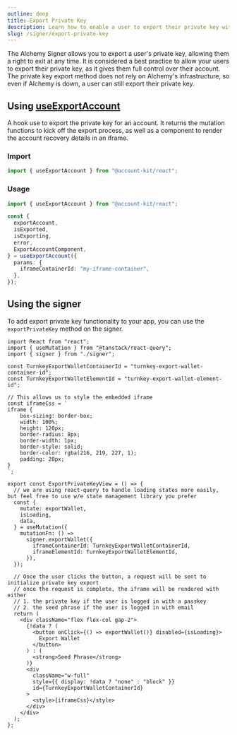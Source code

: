 ```yaml
---
outline: deep
title: Export Private Key
description: Learn how to enable a user to export their private key with the Alchemy Signer
slug: /signer/export-private-key
---
```




The Alchemy Signer allows you to export a user's private key, allowing them a right to exit at any time. It is considered a best practice to allow your users to export their private key, as it gives them full control over their account. The private key export method does not rely on Alchemy's infrastructure, so even if Alchemy is down, a user can still export their private key.

## Using [useExportAccount](/wallets/reference/account-kit/react/hooks/useExportAccount)

A hook use to export the private key for an account. It returns the mutation functions to kick off the export process, as well as a component to render the account recovery details in an iframe.

### Import

```ts
import { useExportAccount } from "@account-kit/react";
```

### Usage

```ts
import { useExportAccount } from "@account-kit/react";

const {
  exportAccount,
  isExported,
  isExporting,
  error,
  ExportAccountComponent,
} = useExportAccount({
  params: {
    iframeContainerId: "my-iframe-container",
  },
});
```

## Using the signer

To add export private key functionality to your app, you can use the `exportPrivateKey` method on the signer.

<CodeBlocks>

```tsx twoslash [ExportPrivateKey.tsx]
import React from "react";
import { useMutation } from "@tanstack/react-query";
import { signer } from "./signer";

const TurnkeyExportWalletContainerId = "turnkey-export-wallet-container-id";
const TurnkeyExportWalletElementId = "turnkey-export-wallet-element-id";

// This allows us to style the embedded iframe
const iframeCss = `
iframe {
    box-sizing: border-box;
    width: 100%;
    height: 120px;
    border-radius: 8px;
    border-width: 1px;
    border-style: solid;
    border-color: rgba(216, 219, 227, 1);
    padding: 20px;
}
`;

export const ExportPrivateKeyView = () => {
  // we are using react-query to handle loading states more easily, but feel free to use w/e state management library you prefer
  const {
    mutate: exportWallet,
    isLoading,
    data,
  } = useMutation({
    mutationFn: () =>
      signer.exportWallet({
        iframeContainerId: TurnkeyExportWalletContainerId,
        iframeElementId: TurnkeyExportWalletElementId,
      }),
  });

  // Once the user clicks the button, a request will be sent to initialize private key export
  // once the request is complete, the iframe will be rendered with either
  // 1. the private key if the user is logged in with a passkey
  // 2. the seed phrase if the user is logged in with email
  return (
    <div className="flex flex-col gap-2">
      {!data ? (
        <button onClick={() => exportWallet()} disabled={isLoading}>
          Export Wallet
        </button>
      ) : (
        <strong>Seed Phrase</strong>
      )}
      <div
        className="w-full"
        style={{ display: !data ? "none" : "block" }}
        id={TurnkeyExportWalletContainerId}
      >
        <style>{iframeCss}</style>
      </div>
    </div>
  );
};
```

<Markdown src="../../shared/signer/signer.mdx" />

</CodeBlocks>
